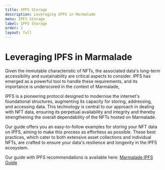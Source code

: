 ```yaml
---
title: IPFS Storage
description: Leveraging IPFS in Marmalade
menu: IPFS Storage
label: IPFS Storage
order: 1
layout: full
---
```


# Leveraging IPFS in Marmalade

Given the immutable characteristic of NFTs, the associated data's long-term
accessibility and sustainability are critical aspects to consider. IPFS has
emerged as a powerful tool to handle these requirements, and its importance is
underscored in the context of Marmalade,

IPFS is a pioneering protocol designed to modernise the internet's foundational
structures, augmenting its capacity for storing, addressing, and accessing data.
This technology is central to our approach in dealing with NFT data, ensuring
its perpetual availability and integrity and thereby strengthening the overall
dependability of the NFTs hosted on Marmalade.

Our guide offers you an easy-to-follow examples for storing your NFT data on
IPFS, aiming to make this process as effortless as possible. These best
practices, which cater to both extensive asset collections and individual NFTs,
are crafted to ensure your data's resilience and longevity in the IPFS
ecosystem.

Our guide with IPFS recommendations is available here:
[Marmalade IPFS Guide](https://github.com/kadena-io/marmalade/blob/v2/README.md#ipfs-storage-guide)
